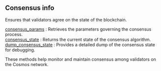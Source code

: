 
<Meta
  title="Cosmos consensus info | dRPC"
/>

## Consensus info

Ensures that validators agree on the state of the blockchain.

[consensus_params](/cosmos-api/consensusinfo/consensus_params) : Retrieves the parameters governing the consensus process. \
[consensus_state](/cosmos-api/consensusinfo/consensus_state) : Returns the current state of the consensus algorithm. \
[dump_consensus_state](/cosmos-api/consensusinfo/dump_consensus_state) : Provides a detailed dump of the consensus state for debugging.

These methods help monitor and maintain consensus among validators on the Cosmos network.

<Space h={16} />
<GetStarted />
